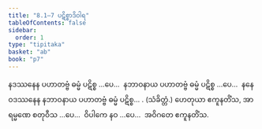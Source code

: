 ```yaml
---
title: "8.1–7 ပဋိစ္စာဒိဝါရ"
tableOfContents: false
sidebar:
  order: 1
type: "tipitaka"
basket: "ab"
book: "p7"
---
```



<DynamicBreadcrumb />

<Division number="21" book="p7" e="ch" v="40" p="69">

<Paragraph number="45" book="p7">
နဒဿနေန ပဟာတဗ္ဗံ ဓမ္မံ ပဋိစ္စ …ပေ…  နဘာဝနာယ ပဟာတဗ္ဗံ ဓမ္မံ ပဋိစ္စ …ပေ…  နနေဝဒဿနေန နဘာဝနာယ ပဟာတဗ္ဗံ ဓမ္မံ ပဋိစ္စ… . (သံခိတ္တံ.)
</Paragraph>

<Paragraph number="46" book="p7">
ဟေတုယာ ဧကူနတိံသ, အာရမ္မဏေ စတုဝီသ …ပေ…  ဝိပါကေ နဝ …ပေ…  အဝိဂတေ ဧကူနတိံသ.
</Paragraph>
</Division>